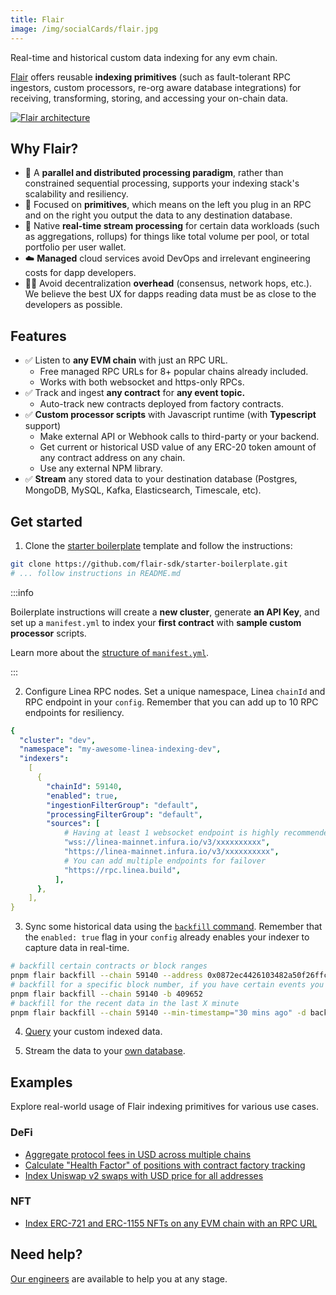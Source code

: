 ```yaml
---
title: Flair
image: /img/socialCards/flair.jpg
---
```


Real-time and historical custom data indexing for any evm chain.

[Flair](https://flair.dev) offers reusable **indexing primitives** (such as
fault-tolerant RPC ingestors, custom processors, re-org aware database
integrations) for receiving, transforming, storing, and accessing your on-chain
data.

<div class="center-container">
  <div class="img-large">
    <a href="https://docs.flair.dev/">
      <img
        src="/img/developers/tooling/data_indexers/flair/Linea_Flair_1.png"
        alt="Flair architecture"
      />
    </a>
  </div>
</div>

## Why Flair?

- 🚀 A **parallel and distributed processing paradigm**, rather than constrained
  sequential processing, supports your indexing stack's scalability and
  resiliency.
- 🧩 Focused on **primitives**, which means on the left you plug in an RPC and
  on the right you output the data to any destination database.
- 🚄 Native **real-time stream processing** for certain data workloads (such as
  aggregations, rollups) for things like total volume per pool, or total
  portfolio per user wallet.
- ☁️ **Managed** cloud services avoid DevOps and irrelevant engineering costs
  for dapp developers.
- 🧑‍💻 Avoid decentralization **overhead** (consensus, network hops, etc.). We
  believe the best UX for dapps reading data must be as close to the developers
  as possible.

## Features

- ✅ Listen to **any EVM chain** with just an RPC URL.
  - Free managed RPC URLs for 8+ popular chains already included.
  - Works with both websocket and https-only RPCs.
- ✅ Track and ingest **any contract** for **any event topic.**
  - Auto-track new contracts deployed from factory contracts.
- ✅ **Custom processor scripts** with Javascript runtime (with **Typescript**
  support)
  - Make external API or Webhook calls to third-party or your backend.
  - Get current or historical USD value of any ERC-20 token amount of any
    contract address on any chain.
  - Use any external NPM library.
- ✅ **Stream** any stored data to your destination database (Postgres, MongoDB,
  MySQL, Kafka, Elasticsearch, Timescale, etc).

## Get started

1. Clone the
   [starter boilerplate](https://github.com/flair-sdk/starter-boilerplate)
   template and follow the instructions:

```bash
git clone https://github.com/flair-sdk/starter-boilerplate.git
# ... follow instructions in README.md
```

:::info

Boilerplate instructions will create a **new cluster**, generate **an API Key**,
and set up a `manifest.yml` to index your **first contract** with **sample
custom processor** scripts.

Learn more about the
[structure of `manifest.yml`](https://docs.flair.dev/reference/manifest.yml).

:::

2. Configure Linea RPC nodes. Set a unique namespace, Linea `chainId` and RPC
   endpoint in your `config`. Remember that you can add up to 10 RPC endpoints
   for resiliency.

```yaml
{
  "cluster": "dev",
  "namespace": "my-awesome-linea-indexing-dev",
  "indexers":
    [
      {
        "chainId": 59140,
        "enabled": true,
        "ingestionFilterGroup": "default",
        "processingFilterGroup": "default",
        "sources": [
            # Having at least 1 websocket endpoint is highly recommended
            "wss://linea-mainnet.infura.io/v3/xxxxxxxxxx",
            "https://linea-mainnet.infura.io/v3/xxxxxxxxxx",
            # You can add multiple endpoints for failover
            "https://rpc.linea.build",
          ],
      },
    ],
}
```

3. Sync some historical data using the
   [`backfill` command](https://docs.flair.dev/reference/backfilling). Remember
   that the `enabled: true` flag in your `config` already enables your indexer
   to capture data in real-time.

```bash
# backfill certain contracts or block ranges
pnpm flair backfill --chain 59140 --address 0x0872ec4426103482a50f26ffc32acefcec61b3c9 -d backward --max-blocks 10000
# backfill for a specific block number, if you have certain events you wanna test with
pnpm flair backfill --chain 59140 -b 409652
# backfill for the recent data in the last X minute
pnpm flair backfill --chain 59140 --min-timestamp="30 mins ago" -d backward
```

4. [Query](https://docs.flair.dev/#getting-started) your custom indexed data.

5. Stream the data to your
   [own database](https://docs.flair.dev/reference/database#your-own-database).

## Examples

Explore real-world usage of Flair indexing primitives for various use cases.

### DeFi

- [Aggregate protocol fees in USD across multiple chains](https://github.com/flair-sdk/examples/tree/main/aggregate-protocol-fees-in-usd)
- [Calculate "Health Factor" of positions with contract factory tracking](https://github.com/flair-sdk/examples/tree/main/health-factor-with-factory-tracking)
- [Index Uniswap v2 swaps with USD price for all addresses](https://github.com/flair-sdk/examples/tree/main/uniswap-v2-events-from-all-contracts-with-usd-price)

### NFT

- [Index ERC-721 and ERC-1155 NFTs on any EVM chain with an RPC URL](https://github.com/flair-sdk/examples/tree/main/erc721-and-erc1155-nft-indexing)

## Need help?

[Our engineers](https://docs.flair.dev/talk-to-an-engineer) are available to
help you at any stage.
